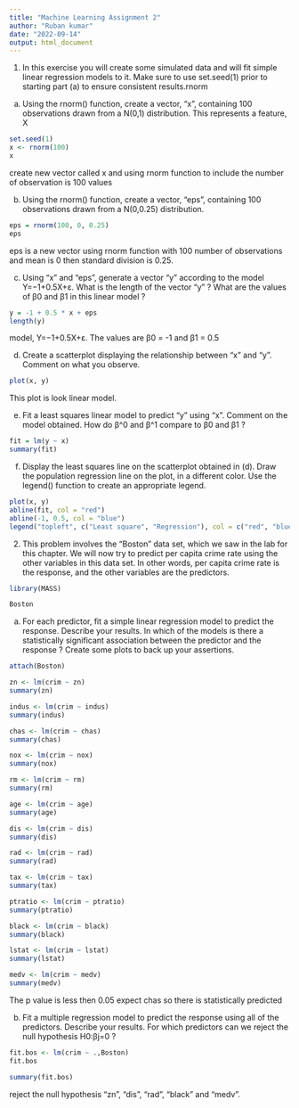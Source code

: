 ---
title: "Machine Learning Assignment 2"
author: "Ruban kumar"
date: "2022-09-14"
output: html_document
---


1. In this exercise you will create some simulated data and will fit simple linear regression models to it. Make sure to use set.seed(1) prior to starting part (a) to ensure consistent results.rnorm

a.	Using the rnorm() function, create a vector, “x”, containing 100 observations drawn from a N(0,1) distribution. This represents a feature, X


```{r}
set.seed(1)
x <- rnorm(100)
x
```
create new vector called x and using rnorm function to include the number of observation is 100 values


b.	Using the rnorm() function, create a vector, “eps”, containing 100 observations drawn from a N(0,0.25) distribution.


```{r}
eps = rnorm(100, 0, 0.25)
eps
```
eps is a new vector using rnorm function with 100 number of observations and mean is 0 then standard division is 0.25.


c.	Using “x” and “eps”, generate a vector “y” according to the model
Y=−1+0.5X+ε.
What is the length of the vector “y” ? What are the values of β0 and β1 in this linear model ?


```{r}
y = -1 + 0.5 * x + eps
length(y)
```
model, Y=−1+0.5X+ε. The values are β0 = -1 and β1 = 0.5



d.	Create a scatterplot displaying the relationship between “x” and “y”. Comment on what you observe.


```{r}
plot(x, y)
```
This plot is look linear model.


e.	Fit a least squares linear model to predict “y” using “x”. Comment on the model obtained. How do β^0 and β^1 compare to β0 and β1 ?


```{r}
fit = lm(y ~ x)
summary(fit)
```



f.	Display the least squares line on the scatterplot obtained in (d). Draw the population regression line on the plot, in a different color. Use the legend() function to create an appropriate legend.


```{r}
plot(x, y)
abline(fit, col = "red")
abline(-1, 0.5, col = "blue")
legend("topleft", c("Least square", "Regression"), col = c("red", "blue"), lty = c(1, 1))
```


2.  This problem involves the “Boston” data set, which we saw in the lab for this chapter. We will now try to predict per capita crime rate using the other variables in this data set. In other words, per capita crime rate is the response, and the other variables are the predictors.


```{r}
library(MASS)
```
```{r}
Boston
```


a.	For each predictor, fit a simple linear regression model to predict the response. Describe your results. In which of the models is there a statistically significant association between the predictor and the response ? Create some plots to back up your assertions.


```{r}
attach(Boston)
```


```{r}
zn <- lm(crim ~ zn)
summary(zn)
```

```{r}
indus <- lm(crim ~ indus)
summary(indus)
```

```{r}
chas <- lm(crim ~ chas)
summary(chas)
```

```{r}
nox <- lm(crim ~ nox)
summary(nox)
```

```{r}
rm <- lm(crim ~ rm)
summary(rm)
```

```{r}
age <- lm(crim ~ age)
summary(age)
```

```{r}
dis <- lm(crim ~ dis)
summary(dis)
```

```{r}
rad <- lm(crim ~ rad)
summary(rad)
```

```{r}
tax <- lm(crim ~ tax)
summary(tax)
```

```{r}
ptratio <- lm(crim ~ ptratio)
summary(ptratio)
```

```{r}
black <- lm(crim ~ black)
summary(black)
```

```{r}
lstat <- lm(crim ~ lstat)
summary(lstat)
```

```{r}
medv <- lm(crim ~ medv)
summary(medv)
```

The p value is less then 0.05 expect chas so there is statistically predicted


b.	Fit a multiple regression model to predict the response using all of the predictors. Describe your results. For which predictors can we reject the null hypothesis H0:βj=0 ?


```{r}
fit.bos <- lm(crim ~ .,Boston)
fit.bos
```
```{r}
summary(fit.bos)
```

reject the null hypothesis “zn”, “dis”, “rad”, “black” and “medv”.

